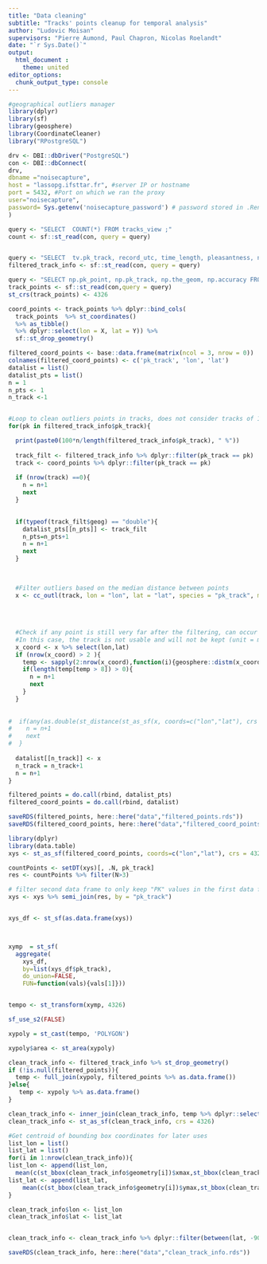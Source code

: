 ```yaml
---
title: "Data cleaning"
subtitle: "Tracks' points cleanup for temporal analysis"
author: "Ludovic Moisan"
supervisors: "Pierre Aumond, Paul Chapron, Nicolas Roelandt"
date: "`r Sys.Date()`"
output: 
  html_document :
    theme: united
editor_options: 
  chunk_output_type: console
---
```


<!-- This file is for the cleaning of our database for our temporal analysis -->

```r

#geographical outliers manager
library(dplyr)
library(sf)
library(geosphere)
library(CoordinateCleaner)
library("RPostgreSQL") 


```

```r
drv <- DBI::dbDriver("PostgreSQL")
con <- DBI::dbConnect(
drv,
dbname ="noisecapture",
host = "lassopg.ifsttar.fr", #server IP or hostname
port = 5432, #Port on which we ran the proxy
user="noisecapture",
password= Sys.getenv('noisecapture_password') # password stored in .Renviron. Use this to edit it : usethis::edit_r_environ()
)

```


```r

query <- "SELECT  COUNT(*) FROM tracks_view ;"
count <- sf::st_read(con, query = query)


query <- "SELECT  tv.pk_track, record_utc, time_length, pleasantness, noise_level, geog FROM tracks_view as tv ;"
filtered_track_info <- sf::st_read(con, query = query)

query <- "SELECT np.pk_point, np.pk_track, np.the_geom, np.accuracy FROM noisecapture_point as np INNER JOIN tracks_view tv ON np.pk_track = tv.pk_track WHERE np.accuracy > 0 AND np.accuracy < 25 "
track_points <- sf::st_read(con,query = query)
st_crs(track_points) <- 4326

```

```r

coord_points <- track_points %>% dplyr::bind_cols(
  track_points  %>% st_coordinates() 
  %>% as_tibble() 
  %>% dplyr::select(lon = X, lat = Y)) %>% 
  sf::st_drop_geometry()

filtered_coord_points <- base::data.frame(matrix(ncol = 3, nrow = 0))
colnames(filtered_coord_points) <- c('pk_track', 'lon', 'lat')
datalist = list()
datalist_pts = list()
n = 1
n_pts <- 1
n_track <-1


#Loop to clean outliers points in tracks, does not consider tracks of 1
for(pk in filtered_track_info$pk_track){

  print(paste0(100*n/length(filtered_track_info$pk_track), " %"))
  
  track_filt <- filtered_track_info %>% dplyr::filter(pk_track == pk)
  track <- coord_points %>% dplyr::filter(pk_track == pk)
  
  if (nrow(track) ==0){
    n = n+1
    next
  }

  
  if(typeof(track_filt$geog) == "double"){
    datalist_pts[[n_pts]] <- track_filt
    n_pts=n_pts+1
    n = n+1
    next
  }
  

  
  #Filter outliers based on the median distance between points
  x <- cc_outl(track, lon = "lon", lat = "lat", species = "pk_track", method = "mad", min_occs = 2, verbose = FALSE)
  
  
  
  
  #Check if any point is still very far after the filtering, can occur if the track is solely composed of points very far from each others
  #In this case, the track is not usable and will not be kept (unit = m)
  x_coord <- x %>% select(lon,lat)
  if (nrow(x_coord) > 2 ){
    temp <- sapply(2:nrow(x_coord),function(i){geosphere::distm(x_coord[i-1,],x_coord[i,])})
    if(length(temp[temp > 8]) > 0){
      n = n+1
      next
    }
  }
  
  
#  if(any(as.double(st_distance(st_as_sf(x, coords=c("lon","lat"), crs = st_crs(4326)))) > 500)){
#    n = n+1
#    next
#  }
  
  datalist[[n_track]] <- x
  n_track = n_track+1
  n = n+1
}

filtered_points = do.call(rbind, datalist_pts)
filtered_coord_points = do.call(rbind, datalist) 

saveRDS(filtered_points, here::here("data","filtered_points.rds"))
saveRDS(filtered_coord_points, here::here("data","filtered_coord_points.rds"))
```

```r

library(dplyr)
library(data.table)
xys <- st_as_sf(filtered_coord_points, coords=c("lon","lat"), crs = 4326)

countPoints <- setDT(xys)[, .N, pk_track]
res <- countPoints %>% filter(N>3)

# filter second data frame to only keep "PK" values in the first data frame
xys <- xys %>% semi_join(res, by = "pk_track")


xys_df <- st_sf(as.data.frame(xys))



xymp  = st_sf(
  aggregate(
    xys_df,
    by=list(xys_df$pk_track),
    do_union=FALSE,
    FUN=function(vals){vals[1]}))


tempo <- st_transform(xymp, 4326)

sf_use_s2(FALSE)

xypoly = st_cast(tempo, 'POLYGON')

xypoly$area <- st_area(xypoly)

clean_track_info <- filtered_track_info %>% st_drop_geometry() 
if (!is.null(filtered_points)){
  temp <- full_join(xypoly, filtered_points %>% as.data.frame())
}else{
   temp <- xypoly %>% as.data.frame()
}

clean_track_info <- inner_join(clean_track_info, temp %>% dplyr::select(pk_track,geometry), by = "pk_track")
clean_track_info <- st_as_sf(clean_track_info, crs = 4326)

#Get centroid of bounding box coordinates for later uses
list_lon = list()
list_lat = list()
for(i in 1:nrow(clean_track_info)){
list_lon <- append(list_lon,
  mean(c(st_bbox(clean_track_info$geometry[i])$xmax,st_bbox(clean_track_info$geometry[i])$xmin)))
list_lat <- append(list_lat,
    mean(c(st_bbox(clean_track_info$geometry[i])$ymax,st_bbox(clean_track_info$geometry[i])$ymin)))
}

clean_track_info$lon <- list_lon
clean_track_info$lat <- list_lat


clean_track_info <- clean_track_info %>% dplyr::filter(between(lat, -90, 90) & between(lon,-180,180))

saveRDS(clean_track_info, here::here("data","clean_track_info.rds"))
```

